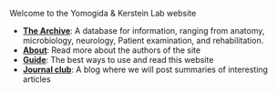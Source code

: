 

Welcome to the Yomogida & Kerstein Lab website

- [**The Archive**](The Archive/archive_index.qmd): A database for information, ranging from anatomy, microbiology, neurology, Patient examination, and rehabilitation.
- [**About**](about.qmd): Read more about the authors of the site
- [**Guide**](guide.qmd): The best ways to use and read this website
- [**Journal club**](journal club index.qmd): A blog where we will post summaries of interesting articles